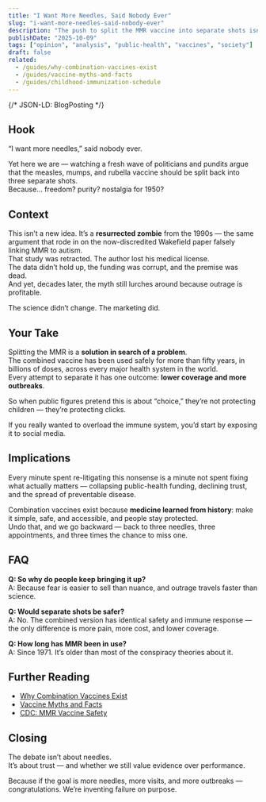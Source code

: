 ```yaml
---
title: "I Want More Needles, Said Nobody Ever"
slug: "i-want-more-needles-said-nobody-ever"
description: "The push to split the MMR vaccine into separate shots isn’t science. It’s performance art."
publishDate: "2025-10-09"
tags: ["opinion", "analysis", "public-health", "vaccines", "society"]
draft: false
related:
  - /guides/why-combination-vaccines-exist
  - /guides/vaccine-myths-and-facts
  - /guides/childhood-immunization-schedule
---
```



{/* JSON-LD: BlogPosting */}
<script type="application/ld+json">
{
  "@context": "https://schema.org",
  "@type": "BlogPosting",
  "headline": "I Want More Needles, Said Nobody Ever",
  "description": "The push to split the MMR vaccine into separate shots isn’t science. It’s performance art.",
  "datePublished": "2025-10-09",
  "author": {
    "@type": "Person",
    "name": "Michael Whitley"
  },
  "publisher": {
    "@type": "Organization",
    "name": "PatientGuide.io",
    "logo": {
      "@type": "ImageObject",
      "url": "https://patientguide.io/icon.png"
    }
  },
  "inLanguage": "en",
  "mainEntityOfPage": {
    "@type": "WebPage",
    "@id": "https://patientguide.io/posts/i-want-more-needles-said-nobody-ever"
  }
}
</script>

## Hook
“I want more needles,” said nobody ever.

Yet here we are — watching a fresh wave of politicians and pundits argue that the measles, mumps, and rubella vaccine should be split back into three separate shots.  
Because… freedom? purity? nostalgia for 1950?

<OutbreakBox dataKey="measlesUS" year={2025} />

## Context
This isn’t a new idea. It’s a **resurrected zombie** from the 1990s — the same argument that rode in on the now-discredited Wakefield paper falsely linking MMR to autism.  
That study was retracted. The author lost his medical license.  
The data didn’t hold up, the funding was corrupt, and the premise was dead.  
And yet, decades later, the myth still lurches around because outrage is profitable.

The science didn’t change. The marketing did.

## Your Take
Splitting the MMR is a **solution in search of a problem**.  
The combined vaccine has been used safely for more than fifty years, in billions of doses, across every major health system in the world.  
Every attempt to separate it has one outcome: **lower coverage and more outbreaks**.

So when public figures pretend this is about “choice,” they’re not protecting children — they’re protecting clicks.  

If you really wanted to overload the immune system, you’d start by exposing it to social media.

## Implications
Every minute spent re-litigating this nonsense is a minute not spent fixing what actually matters — collapsing public-health funding, declining trust, and the spread of preventable disease.

Combination vaccines exist because **medicine learned from history**: make it simple, safe, and accessible, and people stay protected.  
Undo that, and we go backward — back to three needles, three appointments, and three times the chance to miss one.

## FAQ
**Q: So why do people keep bringing it up?**  
A: Because fear is easier to sell than nuance, and outrage travels faster than science.  

**Q: Would separate shots be safer?**  
A: No. The combined version has identical safety and immune response — the only difference is more pain, more cost, and lower coverage.  

**Q: How long has MMR been in use?**  
A: Since 1971. It’s older than most of the conspiracy theories about it.

## Further Reading
- [Why Combination Vaccines Exist](/guides/why-combination-vaccines-exist)
- [Vaccine Myths and Facts](/guides/vaccine-myths-and-facts)
- [CDC: MMR Vaccine Safety](https://www.cdc.gov/vaccinesafety/vaccines/mmr.html)

## Closing
The debate isn’t about needles.  
It’s about trust — and whether we still value evidence over performance.

Because if the goal is more needles, more visits, and more outbreaks —  
congratulations. We’re inventing failure on purpose.
